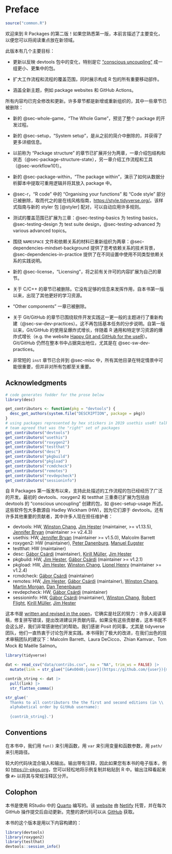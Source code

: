 # Preface {#sec-preface .unnumbered}

```r
source("common.R")
```

欢迎来到 R Packages 的第二版！如果您熟悉第一版，本前言描述了主要变化，以便您可以将阅读重点放在新领域。

此版本有几个主要目标：

-   更新以反映 devtools 包中的变化，特别是它 ["conscious uncoupling"](https://www.tidyverse.org/articles/2018/10/devtools-2-0-0/#conscious-uncoupling) 成一组更小、更集中的包。

-   扩大工作流程和流程的覆盖范围，同时展示构成 R 包的所有重要移动部件。

-   涵盖全新主题，例如 package websites 和 GitHub Actions。

所有内容均已完全修改和更新。许多章节都是新增或重新组织的，其中一些章节已被删除：

-   新的 @sec-whole-game，"The Whole Game"，预览了整个 package 的开发过程。

-   新的 @sec-setup，"System setup"，是从之前的简介中删除的，并获得了更多详细信息。

-   以前称为 "Package structure" 的章节已扩展并分为两章，一章介绍包结构和状态（@sec-package-structure-state），另一章介绍工作流程和工具（@sec-workflow101）。

-   新的 @sec-package-within，"The package within"，演示了如何从数据分析脚本中提取可重用逻辑并将其放入 package 中。

-   @sec-r，"R code" 中的 "Organising your functions" 和 "Code style" 部分已被删除，取而代之的是在线风格指南，<https://style.tidyverse.org/>。该样式指南与新的 styler 包 [@styler] 配对，可以自动应用许多规则。

-   测试的覆盖范围已扩展为三章：@sec-testing-basics 为 testing basics，@sec-testing-design 为 test suite design，@sec-testing-advanced 为 various advanced topics。

-   围绕 `NAMESPACE` 文件和依赖关系的材料已重新组织为两章：@sec-dependencies-mindset-background 提供了思考依赖关系的技术背景，@sec-dependencies-in-practice 提供了在不同设置中使用不同类型依赖关系的实践说明。

-   新的 @sec-license，"Licensing"，将之前有关许可的内容扩展为自己的章节。

-   关于 C/C++ 的章节已被删除。它没有足够的信息来发挥作用，自本书第一版以来，出现了其他更好的学习资源。

-   "Other components" 一章已被删除。

-   关于 Git/GitHub 的章节已围绕软件开发实践这一更一般的主题进行了重新构建（@sec-sw-dev-practices）。这不再包括基本任务的分步说明。自第一版以来，Git/GitHub 的使用呈爆炸式增长，伴随着 R 通用和特定学习资源的爆炸式增长（e.g. the website [Happy Git and GitHub for the useR](https://happygitwithr.com/index.html)）。 Git/GitHub 仍然在整本书中占据突出地位，尤其是在 @sec-sw-dev-practices。

-   非常短的 `inst` 章节已合并到 @sec-misc 中，所有其他目录在特定情景中可能很重要，但并非对所有包都至关重要。


## Acknowledgments

```r
# code generates fodder for the prose below
library(desc)

get_contributors <- function(pkg = "devtools") {
  desc_get_authors(system.file("DESCRIPTION", package = pkg))
}
# using packages represented by hex stickers in 2019 usethis useR! talk
# team agreed that was the "right" set of packages
get_contributors("devtools")
get_contributors("usethis")
get_contributors("roxygen2")
get_contributors("testthat")
get_contributors("desc")
get_contributors("pkgbuild")
get_contributors("pkgload")
get_contributors("rcmdcheck")
get_contributors("remotes")
get_contributors("revdepcheck")
get_contributors("sessioninfo")
```

自 R Packages 第一版发布以来，支持此处描述的工作流程的包已经经历了广泛的开发。最初的 devtools、roxygen2 和 testthat 三重奏已扩展为包括由 devtools 的 "conscious uncoupling" 创建的包，如 @sec-setup-usage 所述。这些软件包大多数源自 Hadley Wickham (HW)，因为它们源于 devtools。还有许多其他重要的贡献者，其中许多人现在担任维护者：

-   devtools: HW, [Winston Chang](https://github.com/wch), [Jim Hester](https://github.com/jimhester) (maintainer, \>= v1.13.5), [Jennifer Bryan](https://github.com/jennybc) (maintainer \>= v2.4.3)
-   usethis: HW, [Jennifer Bryan](https://github.com/jennybc) (maintainer \>= v1.5.0), Malcolm Barrett
-   roxygen2: HW (maintainer), [Peter Danenburg](https://github.com/klutometis), [Manuel Eugster](https://github.com/mjaeugster)
-   testthat: HW (maintainer)
-   desc: [Gábor Csárdi](https://github.com/gaborcsardi) (maintainer), [Kirill Müller](https://github.com/krlmlr), [Jim Hester](https://github.com/jimhester)
-   pkgbuild: HW, [Jim Hester](https://github.com/jimhester), [Gábor Csárdi](https://github.com/gaborcsardi) (maintainer \>= v1.2.1)
-   pkgload: HW, [Jim Hester](https://github.com/jimhester), [Winston Chang](https://github.com/wch), [Lionel Henry](https://github.com/lionel-) (maintainer \>= v1.2.4)
-   rcmdcheck: [Gábor Csárdi](https://github.com/gaborcsardi) (maintainer)
-   remotes: HW, [Jim Hester](https://github.com/jimhester), [Gábor Csárdi](https://github.com/gaborcsardi) (maintainer), [Winston Chang](https://github.com/wch), [Martin Morgan](https://github.com/mtmorgan), [Dan Tenenbaum](https://github.com/dtenenba)
-   revdepcheck: HW, [Gábor Csárdi](https://github.com/gaborcsardi) (maintainer)
-   sessioninfo: HW, [Gábor Csárdi](https://github.com/gaborcsardi) (maintainer), [Winston Chang](https://github.com/wch), [Robert Flight](https://github.com/rmflight), [Kirill Müller](https://github.com/krlmlr), [Jim Hester](https://github.com/jimhester)

这本书是 [written and revised in the open](https://github.com/hadley/r-pkgs/)，它确实是社区的努力：许多人阅读草稿，修复拼写错误，提出改进建议并贡献内容。如果没有这些贡献者，这本书就不会这么好，我们非常感谢他们的帮助。我们感谢 Posit 的同事，尤其是 tidyverse 团队，他们一直热衷于讨论包开发实践。本书得到了极大的改进，在我们出色的技术审稿团队的建议下：Malcolm Barrett、Laura DeCicco、Zhian Kamvar、Tom Mock 和 Maëlle Salmon。

```r
library(tidyverse)  

dat <- read_csv("data/contribs.csv", na = "NA", trim_ws = FALSE) |> 
  mutate(link = str_glue("[&#x0040;{user}](https://github.com/{user}){maybe_name}"))

contrib_string <- dat |> 
  pull(link) |> 
  str_flatten_comma()

str_glue('
  Thanks to all contributors the the first and second editions (in \\
  alphabetical order by GitHub username): 
  
  {contrib_string}.')
```

## Conventions

在本书中，我们用 `fun()` 来引用函数，用 `var` 来引用变量和函数参数，用 `path/` 来引用路径。

较大的代码块混合输入和输出。输出带有注释，因此如果您有本书的电子版本，例如 <https://r-pkgs.org>，您可以轻松地将示例复制并粘贴到 R 中。输出注释看起来像 `#>` 以将其与常规注释区分开。

## Colophon

本书是使用 RStudio 中的 [Quarto](https://quarto.org) 编写的。该 [website](https://r-pkgs.org) 由 [Netlify](https://www.netlify.com) 托管，并在每次 GitHub 操作提交后自动更新。完整的源代码可以从 [GitHub](https://github.com/hadley/r-pkgs) 获取。

本书的这个版本是用以下内容构建的：

```r
library(devtools)
library(roxygen2)
library(testthat)
devtools::session_info()
```
